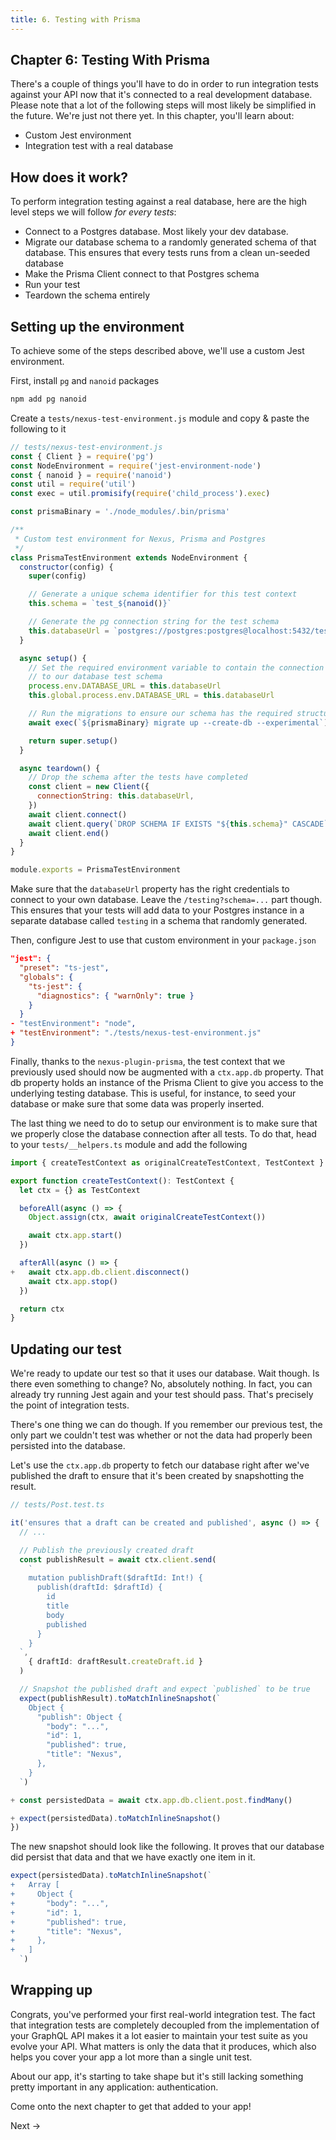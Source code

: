 ```yaml
---
title: 6. Testing with Prisma
---
```


## Chapter 6: Testing With Prisma

There's a couple of things you'll have to do in order to run integration tests against your API now that it's connected to a real development database. Please note that a lot of the following steps will most likely be simplified in the future. We're just not there yet. In this chapter, you'll learn about:

- Custom Jest environment
- Integration test with a real database

## How does it work?

To perform integration testing against a real database, here are the high level steps we will follow _for every tests_:

- Connect to a Postgres database. Most likely your dev database.
- Migrate our database schema to a randomly generated schema of that database. This ensures that every tests runs from a clean un-seeded database
- Make the Prisma Client connect to that Postgres schema
- Run your test
- Teardown the schema entirely

## Setting up the environment

To achieve some of the steps described above, we'll use a custom Jest environment.

First, install `pg` and `nanoid` packages

```bash
npm add pg nanoid
```

Create a `tests/nexus-test-environment.js` module and copy & paste the following to it

```js
// tests/nexus-test-environment.js
const { Client } = require('pg')
const NodeEnvironment = require('jest-environment-node')
const { nanoid } = require('nanoid')
const util = require('util')
const exec = util.promisify(require('child_process').exec)

const prismaBinary = './node_modules/.bin/prisma'

/**
 * Custom test environment for Nexus, Prisma and Postgres
 */
class PrismaTestEnvironment extends NodeEnvironment {
  constructor(config) {
    super(config)

    // Generate a unique schema identifier for this test context
    this.schema = `test_${nanoid()}`

    // Generate the pg connection string for the test schema
    this.databaseUrl = `postgres://postgres:postgres@localhost:5432/testing?schema=${this.schema}`
  }

  async setup() {
    // Set the required environment variable to contain the connection string
    // to our database test schema
    process.env.DATABASE_URL = this.databaseUrl
    this.global.process.env.DATABASE_URL = this.databaseUrl

    // Run the migrations to ensure our schema has the required structure
    await exec(`${prismaBinary} migrate up --create-db --experimental`)

    return super.setup()
  }

  async teardown() {
    // Drop the schema after the tests have completed
    const client = new Client({
      connectionString: this.databaseUrl,
    })
    await client.connect()
    await client.query(`DROP SCHEMA IF EXISTS "${this.schema}" CASCADE`)
    await client.end()
  }
}

module.exports = PrismaTestEnvironment
```

Make sure that the `databaseUrl` property has the right credentials to connect to your own database.
Leave the `/testing?schema=...` part though. This ensures that your tests will add data to your Postgres instance in a separate database called `testing` in a schema that randomly generated.

Then, configure Jest to use that custom environment in your `package.json`

```json
"jest": {
  "preset": "ts-jest",
  "globals": {
    "ts-jest": {
      "diagnostics": { "warnOnly": true }
    }
  }
- "testEnvironment": "node",
+ "testEnvironment": "./tests/nexus-test-environment.js"
}
```

Finally, thanks to the `nexus-plugin-prisma`, the test context that we previously used should now be augmented with a `ctx.app.db` property. That db property holds an instance of the Prisma Client to give you access to the underlying testing database. This is useful, for instance, to seed your database or make sure that some data was properly inserted.

The last thing we need to do to setup our environment is to make sure that we properly close the database connection after all tests. To do that, head to your `tests/__helpers.ts` module and add the following

```ts
import { createTestContext as originalCreateTestContext, TestContext } from 'nexus/testing'

export function createTestContext(): TestContext {
  let ctx = {} as TestContext

  beforeAll(async () => {
    Object.assign(ctx, await originalCreateTestContext())

    await ctx.app.start()
  })

  afterAll(async () => {
+   await ctx.app.db.client.disconnect()
    await ctx.app.stop()
  })

  return ctx
}
```

## Updating our test

We're ready to update our test so that it uses our database. Wait though. Is there even something to change?
No, absolutely nothing. In fact, you can already try running Jest again and your test should pass. That's precisely the point of integration tests.

There's one thing we can do though. If you remember our previous test, the only part we couldn't test was whether or not the data had properly been persisted into the database.

Let's use the `ctx.app.db` property to fetch our database right after we've published the draft to ensure that it's been created by snapshotting the result.

```ts
// tests/Post.test.ts

it('ensures that a draft can be created and published', async () => {
  // ...

  // Publish the previously created draft
  const publishResult = await ctx.client.send(
    `
    mutation publishDraft($draftId: Int!) {
      publish(draftId: $draftId) {
        id
        title
        body
        published
      }
    }
  `,
    { draftId: draftResult.createDraft.id }
  )

  // Snapshot the published draft and expect `published` to be true
  expect(publishResult).toMatchInlineSnapshot(`
    Object {
      "publish": Object {
        "body": "...",
        "id": 1,
        "published": true,
        "title": "Nexus",
      },
    }
  `)

+ const persistedData = await ctx.app.db.client.post.findMany()

+ expect(persistedData).toMatchInlineSnapshot()
})
```

The new snapshot should look like the following. It proves that our database did persist that data and that we have exactly one item in it.

```ts
expect(persistedData).toMatchInlineSnapshot(`
+   Array [
+     Object {
+       "body": "...",
+       "id": 1,
+       "published": true,
+       "title": "Nexus",
+     },
+   ]
  `)
```

## Wrapping up

Congrats, you've performed your first real-world integration test. The fact that integration tests are completely decoupled from the implementation of your GraphQL API makes it a lot easier to maintain your test suite as you evolve your API. What matters is only the data that it produces, which also helps you cover your app a lot more than a single unit test.

About our app, it's starting to take shape but it's still lacking something pretty important in any application: authentication.

Come onto the next chapter to get that added to your app!

<ButtonLink color="dark" type="primary" href="/getting-started/tutorial/chapter-authentication">
  Next &rarr;
</ButtonLink>
